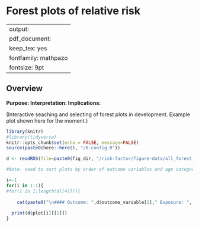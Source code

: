 
# Forest plots of relative risk {#RR-forest}

---
output:
  pdf_document:
    keep_tex: yes
fontfamily: mathpazo
fontsize: 9pt
---

\raggedright

## Overview

__Purpose: __
__Interpretation: __
__Implications: __


(Interactive seaching and selecting of forest plots in development. Example plot shown here for the moment.)


```r
library(knitr)
#library(tidyverse)
knitr::opts_chunk$set(echo = FALSE, message=FALSE)
source(paste0(here::here(), "/0-config.R"))

d <- readRDS(file=paste0(fig_dir, "/risk-factor/figure-data/all_forest_plot_RR.RDS"))

#Note- need to sort plots by order of outcome variables and age categories I want here


```


<!-- ** [Coming soon] Will fill in with all primary forest plots - right now this page is empty due to the file size/difficuty publishing all the plots ** -->


<!-- Group plots by exposure -->

<!-- ```{r  echo=FALSE, results='asis'} -->

<!--   #  df <- d #%>% filter() -->
<!--   # #Dynamic title -->
<!--   # cat(paste0("#### Outcome: ",df$outcome_variable[1]," Exposure: ", df$intervention_variable[1], " Age: ",  df$agecat[1])) -->

<!-- ``` -->


```r
i<-1
for(i in 1:1){
#for(i in 1:length(d[[4]])){
  
    cat(paste0("\n#### Outcome: ",d$outcome_variable[1]," Exposure: ", d$intervention_variable[1], " Age: ",  d$agecat[1]),"\n,")
  
  print(d$plot[i][[1]])
}
```


